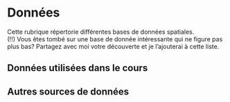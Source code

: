 # Données {-}

Cette rubrique répertorie différentes bases de données spatiales.   
(!!) Vous êtes tombé sur une base de donnée intéressante qui ne figure pas plus bas? Partagez avec moi votre découverte et je l'ajouterai à cette liste.


## Données utilisées dans le cours{-}

## Autres sources de données{-}

